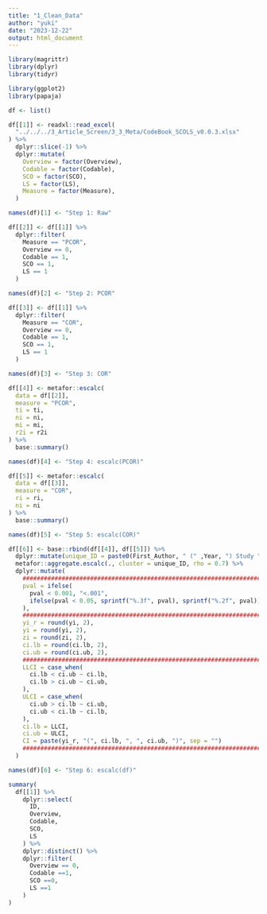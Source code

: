 ```yaml
---
title: "1_Clean_Data"
author: "yuki"
date: "2023-12-22"
output: html_document
---
```

```r
library(magrittr)
library(dplyr)
library(tidyr)

library(ggplot2)
library(papaja)
```

```r
df <- list()
```

```r
df[[1]] <- readxl::read_excel(
  "../../../3_Article_Screen/3_3_Meta/CodeBook_SCOLS_v0.0.3.xlsx"
) %>%
  dplyr::slice(-1) %>%
  dplyr::mutate(
    Overview = factor(Overview),
    Codable = factor(Codable),
    SCO = factor(SCO),
    LS = factor(LS),
    Measure = factor(Measure),
  )

names(df)[1] <- "Step 1: Raw"
```

```r
df[[2]] <- df[[1]] %>%
  dplyr::filter(
    Measure == "PCOR",
    Overview == 0,
    Codable == 1,
    SCO == 1,
    LS == 1
  )

names(df)[2] <- "Step 2: PCOR"
```

```r
df[[3]] <- df[[1]] %>%
  dplyr::filter(
    Measure == "COR",
    Overview == 0,
    Codable == 1,
    SCO == 1,
    LS == 1
  )

names(df)[3] <- "Step 3: COR"
```

```r
df[[4]] <- metafor::escalc(
  data = df[[2]],
  measure = "PCOR",
  ti = ti,
  ni = ni, 
  mi = mi,
  r2i = r2i
) %>%
  base::summary()

names(df)[4] <- "Step 4: escalc(PCOR)"
```

```r
df[[5]] <- metafor::escalc(
  data = df[[3]],
  measure = "COR",
  ri = ri,
  ni = ni
) %>%
  base::summary()

names(df)[5] <- "Step 5: escalc(COR)"
```

```r
df[[6]] <- base::rbind(df[[4]], df[[5]]) %>%
  dplyr::mutate(unique_ID = paste0(First_Author, " (" ,Year, ") Study ", Study)) %>%
  metafor::aggregate.escalc(., cluster = unique_ID, rho = 0.7) %>%
  dplyr::mutate(
    ############################################################################
    pval = ifelse(
      pval < 0.001, "<.001", 
      ifelse(pval < 0.05, sprintf("%.3f", pval), sprintf("%.2f", pval))
    ),
    ############################################################################
    yi_r = round(yi, 2),
    yi = round(yi, 2),
    zi = round(zi, 2),
    ci.lb = round(ci.lb, 2),
    ci.ub = round(ci.ub, 2),
    ############################################################################
    LLCI = case_when(
      ci.lb < ci.ub ~ ci.lb,
      ci.lb > ci.ub ~ ci.ub,
    ),
    ULCI = case_when(
      ci.ub > ci.lb ~ ci.ub,
      ci.ub < ci.lb ~ ci.lb,
    ),
    ci.lb = LLCI,
    ci.ub = ULCI,
    CI = paste(yi_r, "(", ci.lb, ", ", ci.ub, ")", sep = "")
    ############################################################################
  ) 

names(df)[6] <- "Step 6: escalc(df)"
```

```r
summary(
  df[[1]] %>%
    dplyr::select(
      ID,
      Overview,
      Codable,
      SCO,
      LS
    ) %>%
    dplyr::distinct() %>%
    dplyr::filter(
      Overview == 0,
      Codable ==1,
      SCO ==0,
      LS ==1
    ) 
)

```

